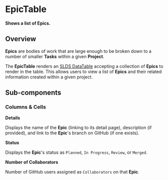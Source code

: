 
<Meta title="Epics/Table/Docs" />

# EpicTable

**Shows a list of Epics.**

## Overview

**Epics** are bodies of work that are large enough to be broken down to a number
of smaller **Tasks** within a given **Project**.

The **EpicTable** renders an
[SLDS DataTable](https://react.lightningdesignsystem.com/components/data-tables/)
accepting a collection of **Epics** to render in the table. This allows users to
view a list of **Epics** and their related information created within a given
project.

<Canvas>
  <Story id="epics-table-example--epic-table" />
</Canvas>

## Sub-components

### Columns & Cells

**Details**

Displays the name of the **Epic** (linking to its detail page), description (if
provided), and link to the **Epic**'s branch on GitHub (if one exists).

**Status**

Displays the **Epic**'s status as `Planned`, `In Progress`, `Review`, or
`Merged`.

**Number of Collaborators**

Number of GitHub users assigned as `Collaborators` on that **Epic**.
